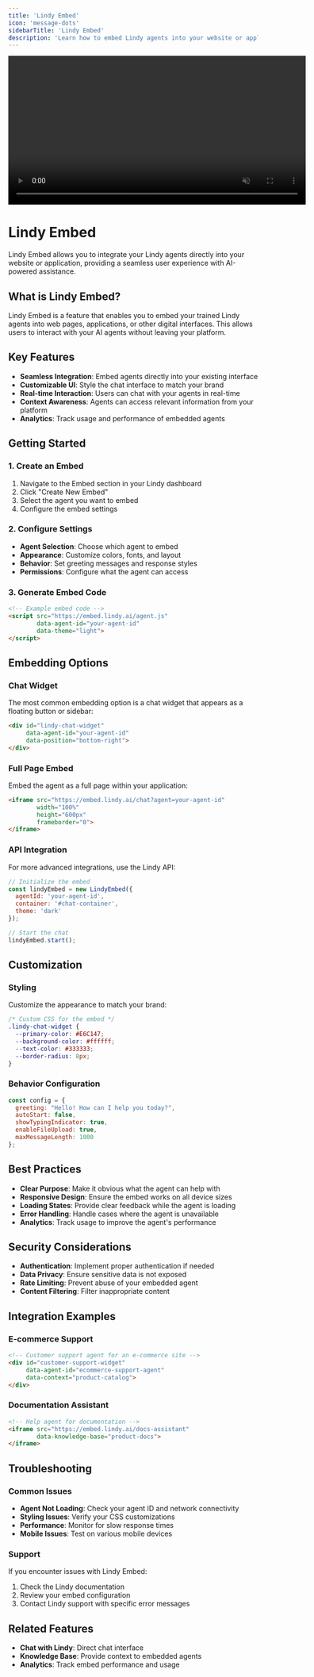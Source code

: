 ```yaml
---
title: 'Lindy Embed'
icon: 'message-dots'
sidebarTitle: 'Lindy Embed'
description: 'Learn how to embed Lindy agents into your website or application'
---
```


<div style={{ display: 'flex', justifyContent: 'center', margin: '2rem 0' }}>
  <div className="https://lindyfiles.nyc3.cdn.digitaloceanspaces.com/triggers.mp4">
    <video
      src="/videos/triggers.mp4"
      width="600"
      autoPlay
      muted
      loop
      playsInline
      style={{ display: 'block', width: '100%' }}
    />
  </div>
</div>

# Lindy Embed

Lindy Embed allows you to integrate your Lindy agents directly into your website or application, providing a seamless user experience with AI-powered assistance.

## What is Lindy Embed?

Lindy Embed is a feature that enables you to embed your trained Lindy agents into web pages, applications, or other digital interfaces. This allows users to interact with your AI agents without leaving your platform.

## Key Features

- **Seamless Integration**: Embed agents directly into your existing interface
- **Customizable UI**: Style the chat interface to match your brand
- **Real-time Interaction**: Users can chat with your agents in real-time
- **Context Awareness**: Agents can access relevant information from your platform
- **Analytics**: Track usage and performance of embedded agents

## Getting Started

### 1. Create an Embed

1. Navigate to the Embed section in your Lindy dashboard
2. Click "Create New Embed"
3. Select the agent you want to embed
4. Configure the embed settings

### 2. Configure Settings

- **Agent Selection**: Choose which agent to embed
- **Appearance**: Customize colors, fonts, and layout
- **Behavior**: Set greeting messages and response styles
- **Permissions**: Configure what the agent can access

### 3. Generate Embed Code

```html
<!-- Example embed code -->
<script src="https://embed.lindy.ai/agent.js" 
        data-agent-id="your-agent-id"
        data-theme="light">
</script>
```

## Embedding Options

### Chat Widget

The most common embedding option is a chat widget that appears as a floating button or sidebar:

```html
<div id="lindy-chat-widget" 
     data-agent-id="your-agent-id"
     data-position="bottom-right">
</div>
```

### Full Page Embed

Embed the agent as a full page within your application:

```html
<iframe src="https://embed.lindy.ai/chat?agent=your-agent-id"
        width="100%"
        height="600px"
        frameborder="0">
</iframe>
```

### API Integration

For more advanced integrations, use the Lindy API:

```javascript
// Initialize the embed
const lindyEmbed = new LindyEmbed({
  agentId: 'your-agent-id',
  container: '#chat-container',
  theme: 'dark'
});

// Start the chat
lindyEmbed.start();
```

## Customization

### Styling

Customize the appearance to match your brand:

```css
/* Custom CSS for the embed */
.lindy-chat-widget {
  --primary-color: #E6C147;
  --background-color: #ffffff;
  --text-color: #333333;
  --border-radius: 8px;
}
```

### Behavior Configuration

```javascript
const config = {
  greeting: "Hello! How can I help you today?",
  autoStart: false,
  showTypingIndicator: true,
  enableFileUpload: true,
  maxMessageLength: 1000
};
```

## Best Practices

- **Clear Purpose**: Make it obvious what the agent can help with
- **Responsive Design**: Ensure the embed works on all device sizes
- **Loading States**: Provide clear feedback while the agent is loading
- **Error Handling**: Handle cases where the agent is unavailable
- **Analytics**: Track usage to improve the agent's performance

## Security Considerations

- **Authentication**: Implement proper authentication if needed
- **Data Privacy**: Ensure sensitive data is not exposed
- **Rate Limiting**: Prevent abuse of your embedded agent
- **Content Filtering**: Filter inappropriate content

## Integration Examples

### E-commerce Support

```html
<!-- Customer support agent for an e-commerce site -->
<div id="customer-support-widget"
     data-agent-id="ecommerce-support-agent"
     data-context="product-catalog">
</div>
```

### Documentation Assistant

```html
<!-- Help agent for documentation -->
<iframe src="https://embed.lindy.ai/docs-assistant"
        data-knowledge-base="product-docs">
</iframe>
```

## Troubleshooting

### Common Issues

- **Agent Not Loading**: Check your agent ID and network connectivity
- **Styling Issues**: Verify your CSS customizations
- **Performance**: Monitor for slow response times
- **Mobile Issues**: Test on various mobile devices

### Support

If you encounter issues with Lindy Embed:
1. Check the Lindy documentation
2. Review your embed configuration
3. Contact Lindy support with specific error messages

## Related Features

- **Chat with Lindy**: Direct chat interface
- **Knowledge Base**: Provide context to embedded agents
- **Analytics**: Track embed performance and usage 